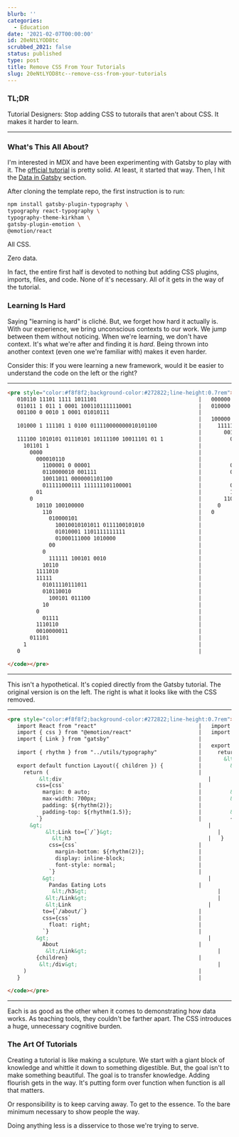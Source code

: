 ```yaml
---
blurb: ''
categories:
  - Education
date: '2021-02-07T00:00:00'
id: 20eNtLYOD8tc
scrubbed_2021: false
status: published
type: post
title: Remove CSS From Your Tutorials
slug: 20eNtLYOD8tc--remove-css-from-your-tutorials
---
```


### TL;DR

Tutorial Designers: Stop adding CSS to tutorails that aren't about CSS. It makes it harder to learn.

---


### What's This All About?

I'm interested in MDX and have been experimenting with Gatsby to play with it. The [official tutorial](https://www.gatsbyjs.com/docs/tutorial/) is pretty solid. At least, it started that way. Then, I hit the [Data in Gatsby](https://www.gatsbyjs.com/docs/tutorial/part-four/) section.

After cloning the template repo, the first instruction is to run:

```bash
npm install gatsby-plugin-typography \
typography react-typography \
typography-theme-kirkham \
gatsby-plugin-emotion \
@emotion/react
```



All CSS. 

Zero data. 

In fact, the entire first half is devoted to nothing but adding CSS plugins, imports, files, and code. None of it's necessary. All of it gets in the way of the tutorial.

### Learning Is Hard  

Saying "learning is hard" is cliché. But, we forget how hard it actually is. With our experience, we bring unconscious contexts to our work. We jump between them without noticing. When we're learning, we don't have context. It's what we're after and finding it is _hard_. Being thrown into another context (even one we're familiar with) makes it even harder. 

Consider this: If you were learning a new framework, would it be easier to understand the code on the left or the right?

---


```html
<pre style="color:#f8f8f2;background-color:#272822;line-height:0.7rem"><code class="tiny_code_text" data-lang="python">
   010110 11101 1111 1011101                                |   000000 11011 1101 1000110
   011011 1 011 1 0001 1001101111110001                     |   010000 0 1010 1 1110 01011111
   001100 0 0010 1 0001 01010111                            |   
                                                            |   100000 1110010 00100010 00011001 10011111 01 1
   101000 1 111101 1 0100 011110000000010101100             |     111111 1
                                                            |       00100
   111100 1010101 01110101 10111100 10011101 01 1           |         00110 111011111
     101101 1                                               |           1110
       0000                                                 |             011010 111110 1001
         000010110                                          |           10100
           1100001 0 00001                                  |         0101111
           0110000010 001111                                |         00001 00111100100010 0
           10011011 0000001101100                           |           11010
           011111000111 111111101100001                     |         0111101
         01                                                 |         1010110110
       0                                                    |       110011
         10110 100100000                                    |     0
           110                                              |   0
             010000101                                      |   
               10010010101011 0111100101010                 |   
               01010001 1101111111111                       |   
               01000111000 1010000                          |   
             00                                             |   
           0                                                |   
             111111 100101 0010                             |   
           10110                                            |   
         1111010                                            |   
         11111                                              |   
           01011110111011                                   |   
           010110010                                        |   
             100101 011100                                  |   
           10                                               |   
         0                                                  |   
           01111                                            |   
         1110110                                            |   
         0010000011                                         |   
       011101                                               |   
     1                                                      |   
   0                                                        |   

</code></pre>
```


---




This isn't a hypothetical. It's copied directly from the Gatsby tutorial. The original version is on the left. The right is what it looks like with the CSS removed. 

---



```html
<pre style="color:#f8f8f2;background-color:#272822;line-height:0.7rem"><code class="tiny_code_text" data-lang="python">
   import React from "react"                                |   import React from "react"
   import { css } from "@emotion/react"                     |   import { Link } from "gatsby"
   import { Link } from "gatsby"                            |   
                                                            |   export default function Layout({ children }) {
   import { rhythm } from "../utils/typography"             |     return (
                                                            |       &lt;div&gt;   
   export default function Layout({ children }) {           |         &lt;Link to={`/`}&gt;   
     return (                                               |           &lt;h3&gt;   
          &lt;div                                              |             Pandas Eating Lots
         css={css`                                          |           &lt;/h3&gt;   
           margin: 0 auto;                                  |         &lt;/Link&gt;   
           max-width: 700px;                                |         &lt;Link to={`/about/`} &gt;   
           padding: ${rhythm(2)};                           |           About
           padding-top: ${rhythm(1.5)};                     |         &lt;/Link&gt;   
         `}                                                 |         {children}
       &gt;                                                    |       &lt;/div&gt;   
            &lt;Link to={`/`}&gt;                                 |     )
              &lt;h3                                           |   }
             css={css`                                      |   
               margin-bottom: ${rhythm(2)};                 |   
               display: inline-block;                       |   
               font-style: normal;                          |   
             `}                                             |   
           &gt;                                                |   
             Pandas Eating Lots                             |   
              &lt;/h3&gt;                                         |   
            &lt;/Link&gt;                                         |   
            &lt;Link                                           |   
           to={`/about/`}                                   |   
           css={css`                                        |   
             float: right;                                  |   
           `}                                               |   
         &gt;                                                  |   
           About                                            |   
            &lt;/Link&gt;                                         |   
         {children}                                         |   
          &lt;/div&gt;                                            |   
     )                                                      |   
   }                                                        |   

</code></pre>
```


---


Each is as good as the other when it comes to demonstrating how data works. As teaching tools, they couldn't be farther apart. The CSS introduces a huge, unnecessary cognitive burden.



### The Art Of Tutorials

Creating a tutorial is like making a sculpture. We start with a giant block of knowledge and whittle it down to something digestible. But, the goal isn't to make something beautiful. The goal is to transfer knowledge. Adding flourish gets in the way. It's putting form over function when function is all that matters. 

Or responsibility is to keep carving away. To get to the essence. To the bare minimum necessary to show people the way. 

Doing anything less is a disservice to those we're trying to serve.
